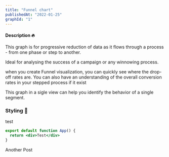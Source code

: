 ```yaml
---
title: "Funnel chart"
publishedAt: "2022-01-25"
graphId: "1"
---
```


#### Description 🔥

This graph is for progressive reduction of data as it flows through a process - from one phase or step to another.

Ideal for analysing the success of a campaign or any winnowing process.

when you create Funnel visualization, you can quickly see where the drop-off rates are. You can also have an understanding of the overall conversion rates in your stepped process if it exist

This graph in a sigle view can help you identify the behavior of a single segment.

### Styling 🎨

<div>test</div>

```jsx
export default function App() {
  return <div>Test</div>
}
```

Another Post

